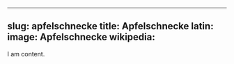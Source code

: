 
---
slug: apfelschnecke
title: Apfelschnecke
latin:
image: Apfelschnecke
wikipedia: 
---

I am content.
